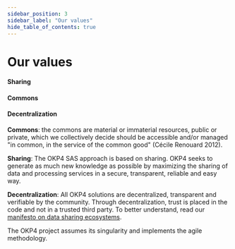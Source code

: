 ```yaml
---
sidebar_position: 3
sidebar_label: "Our values"
hide_table_of_contents: true
---
```



# Our values

<div className="pictograms">
  <div className="pictogram">
    <Sharing />
    <h4>Sharing</h4>
  </div>
  <div className="pictogram">
    <Commons />
    <h4>Commons</h4>
  </div>
  <div className="pictogram">
    <Decentralization />
    <h4>Decentralization</h4>
  </div>
</div>

**Commons**: the commons are material or immaterial resources, public or private, which we collectively decide should be accessible and/or managed "in common, in the service of the common good" (Cécile Renouard 2012).

**Sharing**: The OKP4 SAS approach is based on sharing. OKP4 seeks to generate as much new knowledge as possible by maximizing the sharing of data and processing services in a secure, transparent, reliable and easy way.

**Decentralization**: All OKP4 solutions are decentralized, transparent and verifiable by the community. Through decentralization, trust is placed in the code and not in a trusted third party. To better understand, read our [manifesto on data sharing ecosystems](https://github.com/okp4/publications/blob/main/papers/White%20paper%20-%20Data%20Spaces%20-%20Decentralised%20digital%20commons.pdf).

The OKP4 project assumes its singularity and implements the agile methodology.
